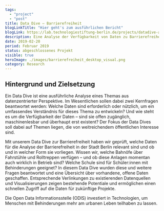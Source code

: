 ```yaml
---
tags:
  - "project"
  - "post"
title: Data Dive – Barrierefreiheit
blogLinkTitle: "Hier geht's zum ausführlichen Bericht"
blogLink: https://lab.technologiestiftung-berlin.de/projects/datadive-accessibility/de/
description: Eine Analyse der Verfügbarkeit von Daten zu Barrierefreiheit in Berlin
date: 2019-02-20
period: Februar 2019
status: abgeschlossenes Projekt
visible: true
heroImage: ./images/barrierefreiheit_desktop_visual.png
category: Research
---
```


## Hintergrund und Zielsetzung

Ein Data Dive ist eine ausführliche Analyse eines Themas aus datenzentrierter Perspektive. Im Wesentlichen sollen dabei zwei Kernfragen beantwortet werden: Welche Daten sind erforderlich oder nützlich, um ein umfassendes Verständnis für dieses Thema zu entwickeln? Und wie steht es um die Verfügbarkeit der Daten – sind sie offen zugänglich, maschinenlesbar und überhaupt erst existent? Der Fokus der Data Dives soll dabei auf Themen liegen, die von weitreichendem öffentlichen Interesse sind.

Mit unserem Data Dive zur Barrierefreiheit haben wir geprüft, welche Daten für die Analyse der Barrierefreiheit in der Stadt Berlin relevant sind und ob und in welcher Form sie vorliegen. Wissen wir, welche Bahnöfe über Fahrstühle und Rolltreppen verfügen – und ob diese Anlagen momentan auch wirklich in Betrieb sind? Welche Schule sind für Schüler:innen mit Behinderungen geeignet? In diesem Data Dive wurden diese und weitere Fragen beantwortet und eine Übersicht über vorhandene, offene Daten geschaffen. Entsprechende Verlinkungen zu existierenden Datenquellen und Visualisierungen zeigen bestehende Potentiale und ermöglichen einen schnellen Zugriff auf die Daten für zukünftige Projekte.


<Quote authorName="Projekt Zukunft" authorLogo={logo}>
  Die Open Data Informationsstelle (ODIS) investiert in Technologien, um
  Menschen mit Behinderungen mehr am urbanen Leben teilhaben zu lassen.
</Quote>
